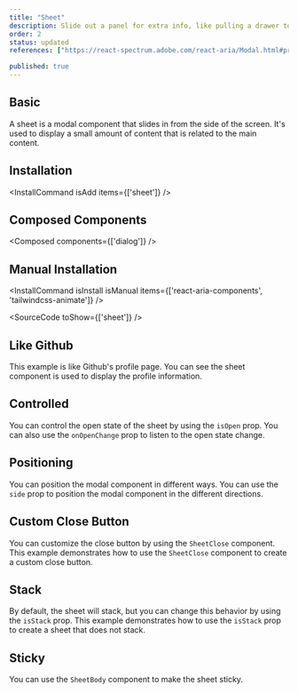 ```yaml
---
title: "Sheet"
description: Slide out a panel for extra info, like pulling a drawer to find more tools, perfect for additional context without leaving the page..
order: 2
status: updated
references: ["https://react-spectrum.adobe.com/react-aria/Modal.html#props", "https://github.com/jamiebuilds/tailwindcss-animate"]

published: true
---
```


## Basic
A sheet is a modal component that slides in from the side of the screen. It's used to display a small amount of content that is related to the main content.
<How toUse="overlays/sheet-demo" />

## Installation
<InstallCommand isAdd items={['sheet']} />

## Composed Components
<Composed components={['dialog']} />

## Manual Installation

<InstallCommand isInstall isManual items={['react-aria-components', 'tailwindcss-animate']} />

<SourceCode toShow={['sheet']} />


## Like Github
This example is like Github's profile page. You can see the sheet component is used to display the profile information.

<How toUse="overlays/sheet-menu-demo" />

## Controlled
You can control the open state of the sheet by using the `isOpen` prop. You can also use the `onOpenChange` prop to listen to the open state change.
<How toUse="overlays/sheet-controlled-demo" />

## Positioning
You can position the modal component in different ways. You can use the `side` prop to position the modal component in the different directions.

<How toUse="overlays/sheet-position-demo" />

## Custom Close Button
You can customize the close button by using the `SheetClose` component. This example demonstrates how to use the `SheetClose` component to create a custom close button.

<How toUse="overlays/sheet-custom-close-demo" />

## Stack
By default, the sheet will stack, but you can change this behavior by using the `isStack` prop. This example demonstrates how to use the `isStack` prop to create a sheet that does not stack.
<How toUse="overlays/sheet-stack-demo" />

## Sticky
You can use the `SheetBody` component to make the sheet sticky.
<How toUse="overlays/sheet-sticky-demo" />
